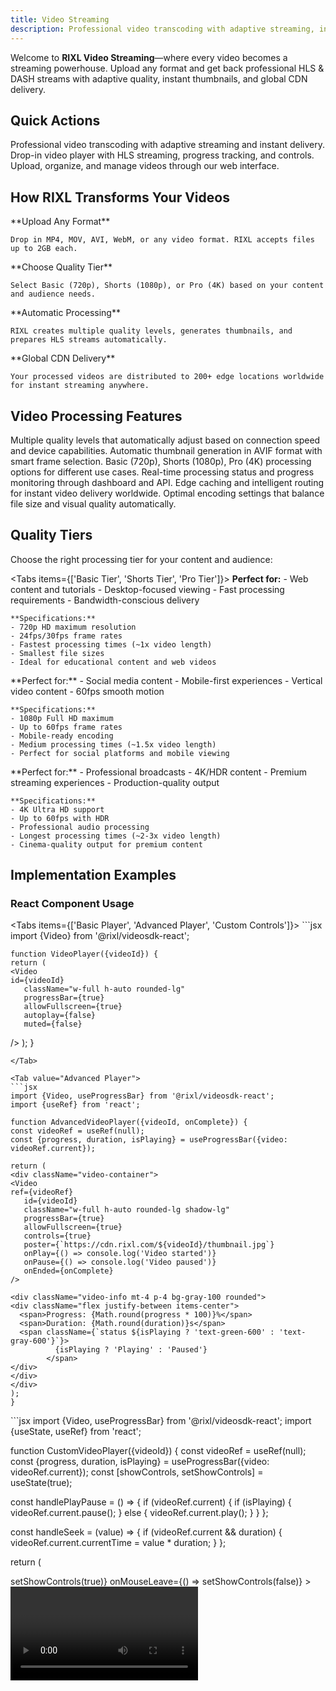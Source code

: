 ```yaml
---
title: Video Streaming
description: Professional video transcoding with adaptive streaming, instant delivery, and automatic processing for any device or connection.
---
```



Welcome to **RIXL Video Streaming**—where every video becomes a streaming powerhouse. Upload any format and get back professional HLS & DASH streams with adaptive quality, instant thumbnails, and global CDN delivery.

## Quick Actions

<Columns cols={3}>
  <Card
    title="Upload Videos"
    href="/platform/uploads/videos-guide"
    icon="upload"
  >
    Professional video transcoding with adaptive streaming and instant delivery.
  </Card>
  <Card
    title="Video Component"
    href="/sdk/video-component"
    icon="video"
  >
    Drop-in video player with HLS streaming, progress tracking, and controls.
  </Card>
  <Card
    title="Dashboard Management"
    href="/platform/dashboard/media/overview"
    icon="monitor"
  >
    Upload, organize, and manage videos through our web interface.
  </Card>
</Columns>

## How RIXL Transforms Your Videos

<Steps>
  <Step>
    **Upload Any Format**

    Drop in MP4, MOV, AVI, WebM, or any video format. RIXL accepts files up to 2GB each.
  </Step>

  <Step>
    **Choose Quality Tier**

    Select Basic (720p), Shorts (1080p), or Pro (4K) based on your content and audience needs.
  </Step>

  <Step>
    **Automatic Processing**

    RIXL creates multiple quality levels, generates thumbnails, and prepares HLS streams automatically.
  </Step>

  <Step>
    **Global CDN Delivery**

    Your processed videos are distributed to 200+ edge locations worldwide for instant streaming anywhere.
  </Step>
</Steps>

## Video Processing Features

<Columns cols={3}>
  <Card title="Adaptive HLS Streaming" icon="wifi">
    Multiple quality levels that automatically adjust based on connection speed
    and device capabilities.
  </Card>
  <Card title="Instant Thumbnails" icon="image">
    Automatic thumbnail generation in AVIF format with smart frame selection.
  </Card>
  <Card title="Quality Tiers" icon="settings">
    Basic (720p), Shorts (1080p), Pro (4K) processing options for different use
    cases.
  </Card>
  <Card title="Progress Tracking" icon="bar-chart">
    Real-time processing status and progress monitoring through dashboard and API.
  </Card>
  <Card title="Global CDN" icon="globe">
    Edge caching and intelligent routing for instant video delivery worldwide.
  </Card>
  <Card title="Smart Compression" icon="zap">
    Optimal encoding settings that balance file size and visual quality
    automatically.
  </Card>
</Columns>

## Quality Tiers

Choose the right processing tier for your content and audience:

<Tabs items={['Basic Tier', 'Shorts Tier', 'Pro Tier']}>
  <Tab value="Basic Tier">
    **Perfect for:**
    - Web content and tutorials
    - Desktop-focused viewing
    - Fast processing requirements
    - Bandwidth-conscious delivery

    **Specifications:**
    - 720p HD maximum resolution
    - 24fps/30fps frame rates
    - Fastest processing times (~1x video length)
    - Smallest file sizes
    - Ideal for educational content and web videos
  </Tab>

  <Tab value="Shorts Tier">
    **Perfect for:**
    - Social media content
    - Mobile-first experiences
    - Vertical video content
    - 60fps smooth motion

    **Specifications:**
    - 1080p Full HD maximum
    - Up to 60fps frame rates
    - Mobile-ready encoding
    - Medium processing times (~1.5x video length)
    - Perfect for social platforms and mobile viewing
  </Tab>

  <Tab value="Pro Tier">
    **Perfect for:**
    - Professional broadcasts
    - 4K/HDR content
    - Premium streaming experiences
    - Production-quality output

    **Specifications:**
    - 4K Ultra HD support
    - Up to 60fps with HDR
    - Professional audio processing
    - Longest processing times (~2-3x video length)
    - Cinema-quality output for premium content
  </Tab>
</Tabs>

## Implementation Examples

### React Component Usage

<Tabs items={['Basic Player', 'Advanced Player', 'Custom Controls']}>
  <Tab value="Basic Player">
    ```jsx
    import {Video} from '@rixl/videosdk-react';

    function VideoPlayer({videoId}) {
    return (
    <Video
    id={videoId}
       className="w-full h-auto rounded-lg"
       progressBar={true}
       allowFullscreen={true}
       autoplay={false}
       muted={false}
  />
  );
  }
  ```
</Tab>

<Tab value="Advanced Player">
  ```jsx
  import {Video, useProgressBar} from '@rixl/videosdk-react';
  import {useRef} from 'react';

  function AdvancedVideoPlayer({videoId, onComplete}) {
  const videoRef = useRef(null);
  const {progress, duration, isPlaying} = useProgressBar({video: videoRef.current});

  return (
  <div className="video-container">
  <Video
  ref={videoRef}
     id={videoId}
     className="w-full h-auto rounded-lg shadow-lg"
     progressBar={true}
     allowFullscreen={true}
     controls={true}
     poster={`https://cdn.rixl.com/${videoId}/thumbnail.jpg`}
     onPlay={() => console.log('Video started')}
     onPause={() => console.log('Video paused')}
     onEnded={onComplete}
/>

<div className="video-info mt-4 p-4 bg-gray-100 rounded">
  <div className="flex justify-between items-center">
    <span>Progress: {Math.round(progress * 100)}%</span>
    <span>Duration: {Math.round(duration)}s</span>
    <span className={`status ${isPlaying ? 'text-green-600' : 'text-gray-600'}`}>
            {isPlaying ? 'Playing' : 'Paused'}
          </span>
  </div>
</div>
</div>
);
}
```
</Tab>

<Tab value="Custom Controls">
  ```jsx
  import {Video, useProgressBar} from '@rixl/videosdk-react';
  import {useState, useRef} from 'react';

  function CustomVideoPlayer({videoId}) {
  const videoRef = useRef(null);
  const {progress, duration, isPlaying} = useProgressBar({video: videoRef.current});
  const [showControls, setShowControls] = useState(true);

  const handlePlayPause = () => {
  if (videoRef.current) {
  if (isPlaying) {
  videoRef.current.pause();
} else {
  videoRef.current.play();
}
}
};

  const handleSeek = (value) => {
  if (videoRef.current && duration) {
  videoRef.current.currentTime = value * duration;
}
};

  return (
  <div
  className="relative video-container"
  onMouseEnter={() => setShowControls(true)}
     onMouseLeave={() => setShowControls(false)}
>
  <Video
    ref={videoRef}
    id={videoId}
    className="w-full h-auto"
    progressBar={false}
    controls={false}
    allowFullscreen={true}
  />

  {showControls && (
    <div className="absolute bottom-0 left-0 right-0 bg-gradient-to-t from-black/70 to-transparent p-4">
      <div className="flex items-center gap-4">
        <button
          onClick={handlePlayPause}
          className="text-white hover:text-gray-300"
        >
          {isPlaying ? '⏸️' : '▶️'}
        </button>

        <div className="flex-1">
          <input
            type="range"
            min="0"
            max="1"
            step="0.01"
            value={progress}
            onChange={(e) => handleSeek(parseFloat(e.target.value))}
            className="w-full"
          />
        </div>

        <span className="text-white text-sm">
              {Math.round(progress * duration)}s / {Math.round(duration)}s
            </span>
      </div>
    </div>
  )}
</div>
);
}
```
</Tab>
</Tabs>

### API Integration

<Tabs items={['Upload Video', 'Monitor Processing', 'Get Video Details']}>
  <Tab value="Upload Video">
    ```javascript
    // Initialize video upload with quality tier
    const uploadVideo = async (videoFile, qualityTier = 'pro') => {
    const initResponse = await fetch('https://api.rixl.com/videos/upload/init', {
    method: 'POST',
    headers: {
    'X-API-Key': 'YOUR_PROJECT_API_KEY',
    'Content-Type': 'application/json'
  },
    body: JSON.stringify({
    file_name: videoFile.name,
    video_quality: qualityTier,
    image_format: 'jpg'
  })
  });

    const {video_id, video_presigned_url, upload_expires} = await initResponse.json();

    // Upload file to presigned URL
    await fetch(video_presigned_url, {
    method: 'PUT',
    body: videoFile,
    headers: {
    'Content-Type': videoFile.type
  }
  });

    return video_id;
  };
    ```
  </Tab>

  <Tab value="Monitor Processing">
    ```javascript
    // Monitor video processing status
    const monitorProcessing = async (videoId) => {
    const checkStatus = async () => {
    const response = await fetch(`https://api.rixl.com/videos/${videoId}`, {
    headers: {
    'X-API-Key': 'YOUR_PROJECT_API_KEY'
  }
  });

    const result = await response.json();
    return result.data;
  };

    // Poll every 5 seconds until processing is complete
    return new Promise((resolve) => {
    const interval = setInterval(async () => {
    const video = await checkStatus();

    console.log(`Processing status: ${video.file.status}`);

    if (video.file.status === 'ready') {
    clearInterval(interval);
    resolve(video);
  } else if (video.file.status === 'error') {
    clearInterval(interval);
    throw new Error('Video processing failed');
  }
  }, 5000);
  });
  };
    ```
  </Tab>

  <Tab value="Get Video Details">
    ```javascript
    // Get video details and streaming URLs
    const getVideoDetails = async (videoId) => {
    const response = await fetch(`https://api.rixl.com/videos/${videoId}`, {
    headers: {
    'X-API-Key': 'YOUR_PROJECT_API_KEY'
  }
  });

    const result = await response.json();
    const video = result.data;

    return {
    id: video.id,
    duration: video.duration,
    width: video.width,
    height: video.height,
    streamingUrl: video.file.url,
    thumbnailUrl: `https://cdn.rixl.com/${video.id}/thumbnail.jpg`,
    status: video.file.status,
    createdAt: video.created_at
  };
  };
    ```
  </Tab>
</Tabs>

## Real-World Use Cases

<Columns cols={3}>
  <Card title="Video Streaming Platform" icon="play">
    Netflix-style streaming with adaptive quality, progress tracking, and global
    delivery.
  </Card>
  <Card title="Live Event Streaming" icon="radio">
    Professional broadcasts with multiple quality levels and real-time delivery.
  </Card>
  <Card title="Social Media Integration" icon="share-2">
    Seamlessly embed videos on social platforms with mobile-ready encoding.
  </Card>
  <Card title="E-Learning Platforms" icon="book-open">
    Deliver educational content with fast load times and reliable playback.
  </Card>
  <Card title="Marketing & Advertising" icon="megaphone">
    High-impact video ads with instant delivery and global reach.
  </Card>
  <Card title="Enterprise Video Solutions" icon="building">
    Secure and scalable video infrastructure for internal and external use.
  </Card>
</Columns>

## Performance Benefits

<Columns cols={3}>
  <Card title="Adaptive Streaming" icon="wifi">
    Automatic quality adjustment based on connection speed prevents buffering.
  </Card>
  <Card title="Global CDN" icon="globe">
    200+ edge locations ensure instant video delivery worldwide.
  </Card>
  <Card title="Smart Compression" icon="zap">
    Optimal encoding reduces file sizes while maintaining visual quality.
  </Card>
</Columns>

## What's Next?

Ready to stream your videos? Choose your approach:

<Columns cols={3}>
  <Card
    title="Upload Your First Video"
    href="/platform/uploads/videos-guide"
    icon="upload"
  >
    See HLS streaming and adaptive quality in action with our dashboard.
  </Card>
  <Card
    title="React Integration"
    href="/sdk/video-component"
    icon="video"
  >
    Add the Video component with progress tracking to your application.
  </Card>
  <Card
    title="API Implementation"
    href="/platform/api-documentation/overview"
    icon="code"
  >
    Build custom video workflows with our comprehensive REST API.
  </Card>
</Columns>

<div className="mt-12">
  <Callout type="tip" title="Ready to stream?">
    Start with our [Video Upload Guide](/platform/uploads/videos-guide) to see HLS streaming in action, or jump into the
    [React Component Guide](/sdk/video-component) to add professional video players to your application. For custom
    workflows, explore our [API Documentation](/platform/api-documentation/overview).
  </Callout>
</div>
